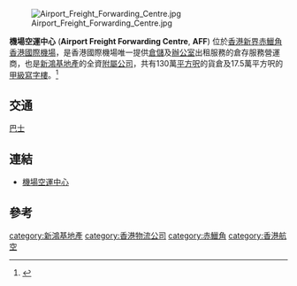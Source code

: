 {{noteTA
|1=zh-hans:𫚭;zh-hant:鱲}}
{{Infobox_Company |
  company_name_zh = 機場空運中心有限公司 |
  company_name = 機場空運中心有限公司 |
  company_logo = [[File:affc.png|File:affc.png]] |
  company_type = [[私營|私營]] |
  foundation = 1998年 |
  location ={{HK}}[[新界|新界]][[赤鱲角|赤鱲角]]駿運路2號<br>機場空運中心商業大樓11樓1106-1107室|
  industry = 空運|
  key_people = | 
  sales =  |
  profit =  |
  asset =  |
  market_value = |
  num_employees = |
  revenue = |
  products = |
  parent = [[新鴻基地產|新鴻基地產]]| 
  homepage = [http://www.affc.com.hk/ 機場空運中心]
}}

[[File:Airport_Freight_Forwarding_Centre.jpg|thumb]]

'''機場空運中心''' ('''Airport Freight Forwarding Centre''', '''AFF''') 位於[[香港|香港]][[新界|新界]][[赤鱲角|赤鱲角]][[香港國際機場|香港國際機場]]，是香港國際機場唯一提供[[倉儲|倉儲]]及[[辦公室|辦公室]]出租服務的倉存服務營運商，也是[[新鴻基地產|新鴻基地產]]的全資[[附屬公司|附屬公司]]，共有130萬[[平方呎|平方呎]]的貨倉及17.5萬平方呎的[[甲級寫字樓|甲級寫字樓]]。<ref>{{Cite web |url=http://www.affc.com.hk/tc/about_us/index.html |title=機場空運中心-關於我們 |access-date=2009-04-18 |archive-date=2019-07-28 |archive-url=https://web.archive.org/web/20190728193013/http://www.affc.com.hk/tc/about_us/index.html |dead-url=no }}</ref>

==交通==
;[[香港巴士|巴士]]
{{大嶼山巴士簡單列表|E11|E11A|E21|E21C|E22|E22A|E22C|E23|E23A|E32|E33|E33P|E36|E36P|E36S|E37|E37C|E41|E42|E42C|N11|N21|N21A|N23|N26|N29|N30|N31|N35|N42|N42A|S52|S52A|S52P|S64P}}

== 連結 ==
*[http://www.affc.com.hk/ 機場空運中心] {{Wayback|url=http://www.affc.com.hk/ |date=20201202225328 }}

== 參考 ==
{{reflist}}
{{香港國際機場}}
{{shkp}}

[[category:新鴻基地產|category:新鴻基地產]]
[[category:香港物流公司|category:香港物流公司]]
[[category:赤鱲角|category:赤鱲角]]
[[category:香港航空|category:香港航空]]